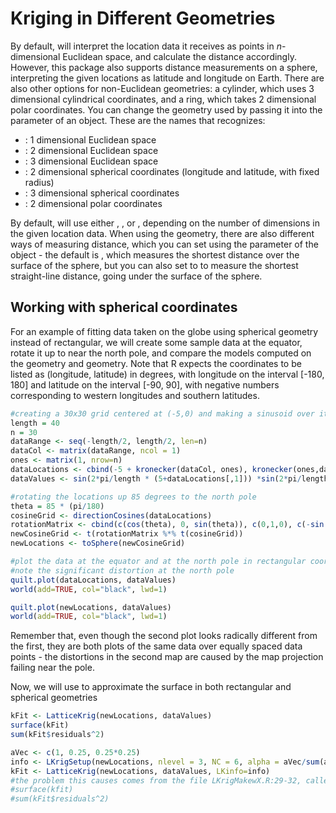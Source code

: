 # Kriging in Different Geometries

By default, \ttt{LatticeKrig} will interpret the location data it receives as points in $n$-dimensional Euclidean space, and calculate the distance accordingly. However, this package also supports distance measurements on a sphere, interpreting the given locations as latitude and longitude on Earth. There are also other options for non-Euclidean geometries: a cylinder, which uses 3 dimensional cylindrical coordinates, and a ring, which takes 2 dimensional polar coordinates. You can change the geometry used by passing it into the \ttt{LKGeometry} parameter of an \ttt{LKinfo} object. These are the names that \ttt{LKinfo} recognizes:

* \ttt{LKInterval}: 1 dimensional Euclidean space
* \ttt{LKRectangle}: 2 dimensional Euclidean space
* \ttt{LKBox}: 3 dimensional Euclidean space
* \ttt{LKSphere}: 2 dimensional spherical coordinates (longitude and latitude, with fixed radius)
* \ttt{LKCylinder}: 3 dimensional spherical coordinates
* \ttt{LKRing}: 2 dimensional polar coordinates

By default, \ttt{LKinfo} will use either \ttt{LKInterval}, \ttt{LKRectangle}, or \ttt{LKBox}, depending on the number of dimensions in the given location data. When using the \ttt{LKSphere} geometry, there are also different ways of measuring distance, which you can set using the \ttt{distance.type} parameter of the \ttt{LKinfo} object - the default is \ttt{GreatCircle}, which measures the shortest distance over the surface of the sphere, but you can also set \ttt{distance.type} to \ttt{Chordal} to measure the shortest straight-line distance, going under the surface of the sphere.

## Working with spherical coordinates

For an example of fitting data taken on the globe using spherical geometry instead of rectangular, we will create some sample data at the equator, rotate it up to near the north pole, and compare the models computed on the \ttt{LKRectangle} geometry and \ttt{LKSphere} geometry. Note that R expects the coordinates to be listed as (longitude, latitude) in degrees, with longitude on the interval [-180, 180] and latitude on the interval [-90, 90], with negative numbers corresponding to western longitudes and southern latitudes.
```r
#creating a 30x30 grid centered at (-5,0) and making a sinusoid over it
length = 40
n = 30
dataRange <- seq(-length/2, length/2, len=n)
dataCol <- matrix(dataRange, ncol = 1)
ones <- matrix(1, nrow=n)
dataLocations <- cbind(-5 + kronecker(dataCol, ones), kronecker(ones,dataCol))
dataValues <- sin(2*pi/length * (5+dataLocations[,1])) *sin(2*pi/length * dataLocations[,2])

#rotating the locations up 85 degrees to the north pole
theta = 85 * (pi/180)
cosineGrid <- directionCosines(dataLocations)
rotationMatrix <- cbind(c(cos(theta), 0, sin(theta)), c(0,1,0), c(-sin(theta), 0, cos(theta)))
newCosineGrid <- t(rotationMatrix %*% t(cosineGrid))
newLocations <- toSphere(newCosineGrid)

#plot the data at the equator and at the north pole in rectangular coordinates
#note the significant distortion at the north pole
quilt.plot(dataLocations, dataValues)
world(add=TRUE, col="black", lwd=1)

quilt.plot(newLocations, dataValues)
world(add=TRUE, col="black", lwd=1)
```

Remember that, even though the second plot looks radically different from the first, they are both plots of the same data over equally spaced data points - the distortions in the second map are caused by the map projection failing near the pole.

Now, we will use \ttt{LatticeKrig} to approximate the surface in both rectangular and spherical geometries

```r
kFit <- LatticeKrig(newLocations, dataValues)
surface(kFit)
sum(kFit$residuals^2)
```

```r
aVec <- c(1, 0.25, 0.25*0.25)
info <- LKrigSetup(newLocations, nlevel = 3, NC = 6, alpha = aVec/sum(aVec), a.wght = 5.01, LKGeometry = "LKSphere")
kFit <- LatticeKrig(newLocations, dataValues, LKinfo=info)
#the problem this causes comes from the file LKrigMakewX.R:29-32, called at LKrig.R:89
#surface(kfit)
#sum(kFit$residuals^2)
```